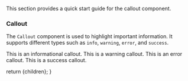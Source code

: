 
This section provides a quick start guide for the callout component.

### Callout

The `Callout` component is used to highlight important information. It supports different types such as `info`, `warning`, `error`, and `success`.

<Callout type="info" title="Note">
  This is an informational callout.
</Callout>

<Callout type="warning" title="Warning">
  This is a warning callout.
</Callout>

<Callout type="error" title="Error">
  This is an error callout.
</Callout>

<Callout type="success" title="Success">
  This is a success callout.
</Callout>

  return <DocsLayout>{children}</DocsLayout>;
}
